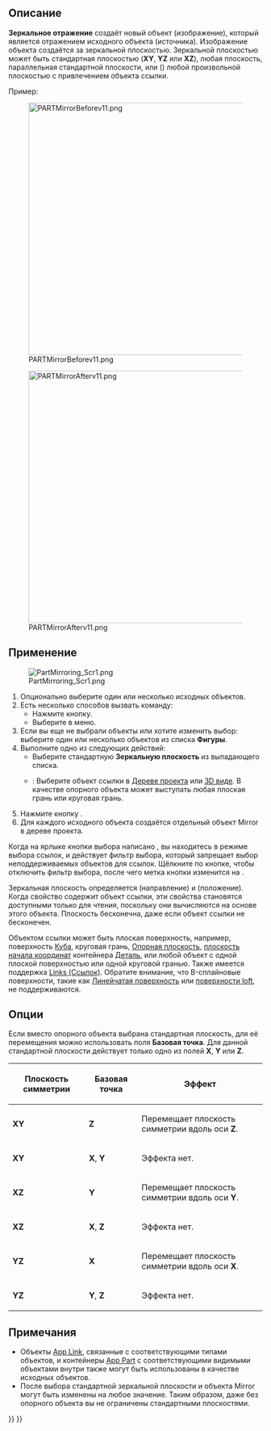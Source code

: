 <languages/>

{{Docnav/ru
|[[Part_Revolve/ru|Вращать]]
|[[Part_Scale/ru|Масштабировать]]
|[[Part_Workbench/ru|Деталь]]
|IconL=Part_Revolve.svg
|IconR=Part_Scale.svg
|IconC=Workbench_Part.svg
}}

{{GuiCommand/ru
|Name=Part_Mirror
|Name/ru=Зеркальное отражение
|MenuLocation=Деталь -> Зеркальное отражение...
|Workbenches=[[Part_Workbench/ru|Деталь]]
|SeeAlso=
}}

<span id="Description"></span>
== Описание == 

'''Зеркальное отражение''' создаёт новый объект (изображение), который является отражением исходного объекта (источника). Изображение объекта создаётся за зеркальной плоскостью. Зеркальной плоскостью может быть стандартная плоскостью ('''XY''', '''YZ''' или '''XZ'''), любая плоскость, параллельная стандартной плоскости, или ({{Version/ru|1.0}}) любой произвольной плоскостью с привлечением объекта ссылки.

Пример:

[[Image:PARTMirrorBeforev11.png|500px]]

{{Caption|До выполнения команды}}

[[Image:PARTMirrorAfterv11.png|500px]]

<div class="mw-translate-fuzzy">
{{Caption|После зеркального отражения через плоскость YZ}}
</div>

<span id="Usage"></span>
== Применение ==

[[Image:PartMirroring_Scr1.png]]

# Опционально выберите один или несколько исходных объектов.
# Есть несколько способов вызвать команду:
#* Нажмите кнопку{{Button|[[Image:Part_Mirror.svg|16px]] [[Part_Mirror/ru|Зеркальное отражение]]}}.
#* Выберите {{MenuCommand|Деталь→ [[Image:Part_Mirror.svg|16px]] Зеркальное отражение...}} в меню.
# Если вы еще не выбрали объекты или хотите изменить выбор: выберите один или несколько объектов из списка '''Фигуры'''.
# Выполните одно из следующих действий:
#* Выберите стандартную '''Зеркальную плоскость''' из выпадающего списка.
#* {{Version/ru|1.0}}: Выберите объект ссылки в [[Tree_view/ru|Дереве проекта]] или [[3D_view/ru|3D виде]]. В качестве опорного объекта может выступать любая плоская грань или круговая грань.
# Нажмите кнопку {{Button|OK}}.
# Для каждого исходного объекта создаётся отдельный объект Mirror в дереве проекта.

Когда на ярлыке кнопки выбора написано {{Button|Выбор}}, вы находитесь в режиме выбора ссылок, и действует фильтр выбора, который запрещает выбор неподдерживаемых объектов для ссылок. Щёлкните по кнопке, чтобы отключить фильтр выбора, после чего метка кнопки изменится на {{Button|Выберите_ориентир}}.

Зеркальная плоскость определяется {{PropertyData|Нормалью}} (направление) и {{PropertyData|Базой}} (положение). Когда свойство {{PropertyData|Зеркальная плоскость}} содержит объект ссылки, эти свойства становятся доступными только для чтения, поскольку они вычисляются на основе этого объекта. Плоскость бесконечна, даже если объект ссылки не бесконечен.

Объектом ссылки может быть плоская поверхность, например, поверхность [[Part_Box/ru|Куба]], круговая грань, [[PartDesign_Plane/ru|Опорная плоскость]], [[App_OriginGroupExtension/ru|плоскость начала координат]] контейнера [[Std_Part/ru|Деталь]], или любой объект с одной плоской поверхностью или одной круговой гранью. Также имеется поддержка [[App_Link/ru|Links (Ссылок)]]. Обратите внимание, что B-сплайновые поверхности, такие как [[Part_RuledSurface/ru|Линейчатая поверхность]] или [[Part_Loft/ru|поверхности loft]], не поддерживаются.

<span id="Options"></span>
==Опции== 

Если вместо опорного объекта выбрана стандартная плоскость, для её перемещения можно использовать поля '''Базовая точка'''. Для данной стандартной плоскости действует только одно из полей '''X''', '''Y''' или '''Z'''.

{| class="wikitable" border="1"
!Плоскость симметрии!!Базовая точка!!Эффект
|- align="center" 
|'''XY'''||'''Z'''|| align="left" |Перемещает плоскость симметрии вдоль оси '''Z'''.
|- align="center"
|'''XY'''||'''X''', '''Y'''|| align="left" |Эффекта нет.
|- align="center"
|'''XZ'''||'''Y'''|| align="left" |Перемещает плоскость симметрии вдоль оси '''Y'''.
|- align="center"
|'''XZ'''||'''X''', '''Z'''|| align="left" |Эффекта нет.
|- align="center"
|'''YZ'''||'''X'''|| align="left" |Перемещает плоскость симметрии вдоль оси '''X'''.
|- align="center"
|'''YZ'''||'''Y''', '''Z'''|| align="left" |Эффекта нет.
|}

<span id="Notes"></span>
== Примечания ==

* Объекты [[App_Link|App Link]], связанные с соответствующими типами объектов, и контейнеры [[App_Part|App Part]] с соответствующими видимыми объектами внутри также могут быть использованы в качестве исходных объектов. {{Version/ru|0.20}}
* После выбора стандартной зеркальной плоскости {{PropertyData|Normal(нормаль)}} и {{PropertyData|База}} объекта Mirror могут быть изменены на любое значение. Таким образом, даже без опорного объекта вы не ограничены стандартными плоскостями.


{{Docnav/ru
|[[Part_Revolve/ru|Вращать]]
|[[Part_Scale/ru|Масштабировать]]
|[[Part_Workbench/ru|Деталь]]
|IconL=Part_Revolve.svg
|IconR=Part_Scale.svg
|IconC=Workbench_Part.svg
}}

{{Part Tools navi{{#translation:}}}}
{{Userdocnavi{{#translation:}}}}